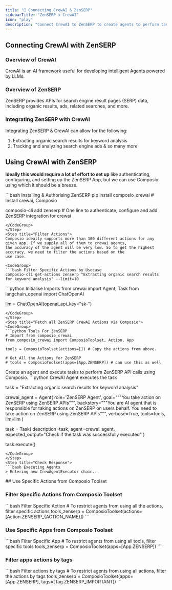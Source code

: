 ```yaml
---
title: "🚀 Connecting CrewAI & ZenSERP"
sidebarTitle: "ZenSERP x CrewAI"
icon: "play"
description: "Connect CrewAI to ZenSERP to create agents to perform tasks using natural language"
---
```


## Connecting CrewAI with ZenSERP

### Overview of CrewAI

CrewAI is an AI framework useful for developing intelligent Agents powered by LLMs.

### Overview of ZenSERP

ZenSERP provides APIs for search engine result pages (SERP) data, including organic results, ads, related searches, and more.

### Integrating ZenSERP with CrewAI

Integrating ZenSERP & CrewAI can allow for the following:

1. Extracting organic search results for keyword analysis
2. Tracking and analyzing search engine ads
& so many more

## Using CrewAI with ZenSERP

<Steps>
<Step title="Setting Up the Environment">

**Ideally this would require a lot of effort to set up** like authenticating, configuring, and setting up the ZenSERP App, but we can use Composio using which it should be a breeze.

<CodeGroup>
```bash Installing & Authorising ZenSERP
pip install composio_crewai # Install crewai, Composio 

composio-cli add zenserp # One line to authenticate, configure and add ZenSERP integration for crewai
```
</CodeGroup>
</Step>
<Step title="Filter Actions">
Composio ideally supports more than 100 different actions for any given app. If we supply all of them to crewai agents, 
the accuracy of the agent will be very low. So to get the highest accuracy, we need to filter the actions based on the 
use case.

<CodeGroup>
```bash Filter Specific Actions by Usecase
composio-cli get-actions zenserp "Extracting organic search results for keyword analysis" --limit=10
```
</CodeGroup>

</Step>
<Step title="Import Base Packages">

<CodeGroup>
```python Initialise Imports
from crewai import Agent, Task
from langchain_openai import ChatOpenAI

llm = ChatOpenAI(openai_api_key="sk-<OPENAI KEY>")
```
</CodeGroup>
</Step>
<Step title="Fetch all ZenSERP CrewAI Actions via Composio">
<CodeGroup>
```python Tools For ZenSERP
# Import from composio_crewai
from composio_crewai import ComposioToolset, Action, App

tools = ComposioToolset(actions=[]) # Copy the actions from above. 

# Get All the Actions for ZenSERP
# tools = ComposioToolset(apps=[App.ZENSERP]) # can use this as well
```
</CodeGroup>
</Step>
<Step title="Execute the Agent">
Create an agent and execute tasks to perform ZenSERP API calls using Composio. 
<CodeGroup>
```python CrewAI Agent executes the task

task = "Extracting organic search results for keyword analysis"

crewai_agent = Agent(
    role='ZenSERP Agent',
    goal="""You take action on ZenSERP using ZenSERP APIs""",
    backstory="""You are AI agent that is responsible for taking actions on ZenSERP on users behalf. You need to take action on ZenSERP using ZenSERP APIs""",
    verbose=True,
    tools=tools,
    llm=llm
)

task = Task(
    description=task,
    agent=crewai_agent,
    expected_output="Check if the task was successfully executed"
)

task.execute()
```
</CodeGroup>
</Step>
<Step title="Check Response">
```bash Executing Agents
> Entering new CrewAgentExecutor chain...
```
</Step>
</Steps>
## Use Specific Actions from Composio Toolset

### Filter Specific Actions from Composio Toolset

<CodeGroup>
```bash Filter Specific Action
# To restrict agents from using all the actions, filter specific actions
tools_zenserp = ComposioToolset(actions=[Action.ZENSERP_{ACTION_NAME}])
```
</CodeGroup>

### Use Specific Apps from Composio Toolset
<CodeGroup>
```bash Filter Specific App
# To restrict agents from using all tools, filter specific tools
tools_zenserp = ComposioToolset(apps=[App.ZENSERP])
```
</CodeGroup>

### Filter apps actions by tags 
<CodeGroup>
```bash Filter actions by tags
# To restrict agents from using all actions, filter the actions by tags
tools_zenserp = ComposioToolset(apps=[App.ZENSERP], tags=[Tag.ZENSERP_IMPORTANT])
```
</CodeGroup>